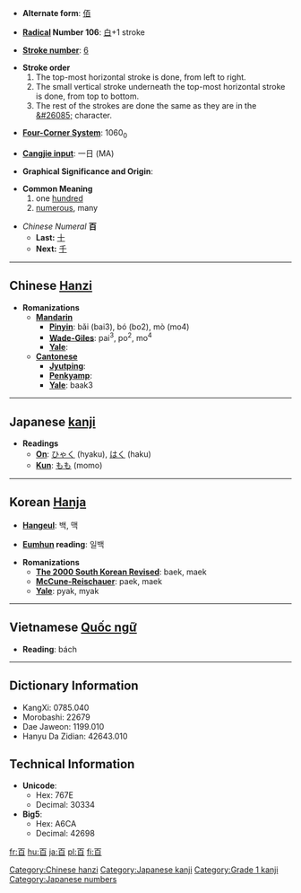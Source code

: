 * '''Alternate form''': [[佰]]

* '''[[Wiktionary:Chinese radical index| Radical]] Number 106''': [[Wiktionary:Chinese radical index 白|白]]+1 stroke

* '''[[Wiktionary:Chinese total strokes index|Stroke number]]''': [[Wiktionary:Chinese total strokes index 6|6]]

*'''Stroke order'''
*# The top-most horizontal stroke is done, from left to right.
*# The small vertical stroke underneath the top-most horizontal stroke is done, from top to bottom.
*# The rest of the strokes are done the same as they are in the [[&#26085;]] character.

* '''[[Wiktionary:Chinese four corner index|Four-Corner System]]''': 1060<sub>0</sub>

* '''[[Wiktionary:Chinese Cangjie index|Cangjie input]]''': 一日 (MA)

* '''Graphical Significance and Origin''': 

* '''Common Meaning'''
*# one [[hundred]]
*# [[numerous]], many

*''Chinese Numeral'' '''百'''
**'''Last:''' [[十]]
**'''Next:''' [[千]]

----

== Chinese [[Hanzi]] ==

* '''Romanizations'''
** '''[[Mandarin]]'''
*** '''[[Pinyin]]''': bǎi (bai3), bó (bo2), mò (mo4)
*** '''[[Wade-Giles]]''': pai<sup>3</sup>, po<sup>2</sup>, mo<sup>4</sup>
*** '''[[Yale]]''': 
** '''[[Cantonese]]'''
*** '''[[Jyutping]]''':
*** '''[[Penkyamp]]''': 
*** '''[[Yale]]''': baak3


----

== Japanese [[kanji]] ==

* '''Readings'''
** '''[[On]]''': [[ひゃく]] (hyaku), [[はく]] (haku)
** '''[[Kun]]''': [[もも]] (momo)


----

== Korean [[Hanja]] ==

* '''[[Hangeul]]''': 백, 맥

* '''[[Eumhun]] reading''': 일백

* '''Romanizations'''
** '''[[The 2000 South Korean Revised Romanization|The 2000 South Korean Revised]]''': baek, maek
** '''[[McCune-Reischauer]]''': paek, maek
** '''[[Yale]]''': pyak, myak


----

== Vietnamese [[Quốc ngữ]] ==

* '''Reading''': bách

----

== Dictionary Information ==

* KangXi: 0785.040
* Morobashi: 22679
* Dae Jaweon: 1199.010
* Hanyu Da Zidian: 42643.010

== Technical Information ==

* '''Unicode''':
** Hex: 767E
** Decimal: 30334
* '''Big5''':
** Hex: A6CA
** Decimal: 42698

[[Category:Chinese hanzi]]
[[Category:Japanese kanji]]
[[Category:Grade 1 kanji]]
[[Category:Japanese numbers]]

[[fr:百]]
[[hu:百]]
[[ja:百]]
[[pl:百]]
[[fi:百]]